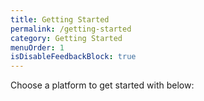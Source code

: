 ```yaml
---
title: Getting Started
permalink: /getting-started
category: Getting Started
menuOrder: 1
isDisableFeedbackBlock: true
---
```


Choose a platform to get started with below:

<Grid cols={2}>
  <GridItem
    url="getting-started/docker"
    imageUrl="https://raw.githubusercontent.com/cube-js/cube.js/master/docs/content/Getting-Started/docker-logo.svg"
    title="Docker"
  />
  <GridItem
    url="getting-started/nodejs"
    imageUrl="https://raw.githubusercontent.com/cube-js/cube.js/master/docs/content/Getting-Started/nodejs-logo.svg"
    title="Node.js"
  />
  <GridItem
    url="getting-started/cube-cloud"
    imageUrl="https://raw.githubusercontent.com/cube-js/cube.js/master/docs/src/components/DocsSwitcher/cube-cloud-logo.svg"
    title="Cube Cloud"
  />
</Grid>
